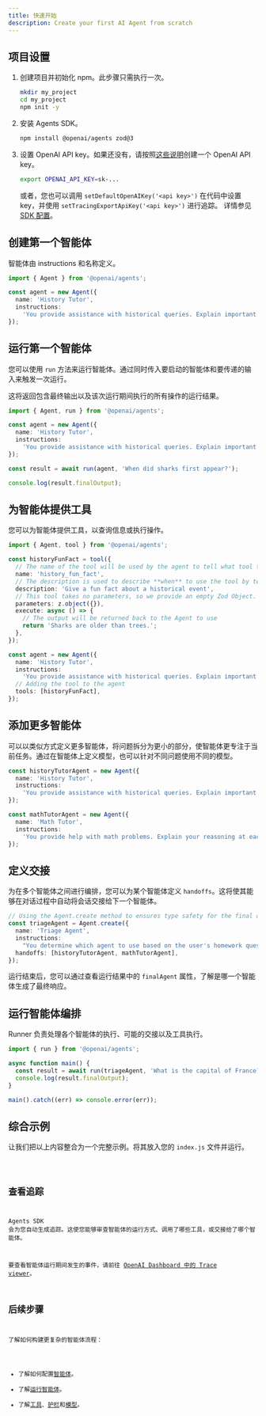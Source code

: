 ```yaml
---
title: 快速开始
description: Create your first AI Agent from scratch
---
```



## 项目设置

<Steps>

1. 创建项目并初始化 npm。此步骤只需执行一次。

   ```bash
   mkdir my_project
   cd my_project
   npm init -y
   ```

2. 安装 Agents SDK。

   ```bash
   npm install @openai/agents zod@3
   ```

3. 设置 OpenAI API key。如果还没有，请按照[这些说明](https://platform.openai.com/docs/quickstart#create-and-export-an-api-key)创建一个 OpenAI API key。

   ```bash
   export OPENAI_API_KEY=sk-...
   ```

   或者，您也可以调用 `setDefaultOpenAIKey('<api key>')` 在代码中设置 key，并使用 `setTracingExportApiKey('<api key>')` 进行追踪。
   详情参见[SDK 配置](/openai-agents-js/zh/guides/config)。

</Steps>

## 创建第一个智能体

智能体由 instructions 和名称定义。

```typescript
import { Agent } from '@openai/agents';

const agent = new Agent({
  name: 'History Tutor',
  instructions:
    'You provide assistance with historical queries. Explain important events and context clearly.',
});
```

## 运行第一个智能体

您可以使用 `run` 方法来运行智能体。通过同时传入要启动的智能体和要传递的输入来触发一次运行。

这将返回包含最终输出以及该次运行期间执行的所有操作的运行结果。

```typescript
import { Agent, run } from '@openai/agents';

const agent = new Agent({
  name: 'History Tutor',
  instructions:
    'You provide assistance with historical queries. Explain important events and context clearly.',
});

const result = await run(agent, 'When did sharks first appear?');

console.log(result.finalOutput);
```

## 为智能体提供工具

您可以为智能体提供工具，以查询信息或执行操作。

```typescript
import { Agent, tool } from '@openai/agents';

const historyFunFact = tool({
  // The name of the tool will be used by the agent to tell what tool to use.
  name: 'history_fun_fact',
  // The description is used to describe **when** to use the tool by telling it **what** it does.
  description: 'Give a fun fact about a historical event',
  // This tool takes no parameters, so we provide an empty Zod Object.
  parameters: z.object({}),
  execute: async () => {
    // The output will be returned back to the Agent to use
    return 'Sharks are older than trees.';
  },
});

const agent = new Agent({
  name: 'History Tutor',
  instructions:
    'You provide assistance with historical queries. Explain important events and context clearly.',
  // Adding the tool to the agent
  tools: [historyFunFact],
});
```

## 添加更多智能体

可以以类似方式定义更多智能体，将问题拆分为更小的部分，使智能体更专注于当前任务。通过在智能体上定义模型，也可以针对不同问题使用不同的模型。

```typescript
const historyTutorAgent = new Agent({
  name: 'History Tutor',
  instructions:
    'You provide assistance with historical queries. Explain important events and context clearly.',
});

const mathTutorAgent = new Agent({
  name: 'Math Tutor',
  instructions:
    'You provide help with math problems. Explain your reasoning at each step and include examples',
});
```

## 定义交接

为在多个智能体之间进行编排，您可以为某个智能体定义 `handoffs`。这将使其能够在对话过程中自动将会话交接给下一个智能体。

```typescript
// Using the Agent.create method to ensures type safety for the final output
const triageAgent = Agent.create({
  name: 'Triage Agent',
  instructions:
    "You determine which agent to use based on the user's homework question",
  handoffs: [historyTutorAgent, mathTutorAgent],
});
```

运行结束后，您可以通过查看运行结果中的 `finalAgent` 属性，了解是哪一个智能体生成了最终响应。

## 运行智能体编排

Runner 负责处理各个智能体的执行、可能的交接以及工具执行。

```typescript
import { run } from '@openai/agents';

async function main() {
  const result = await run(triageAgent, 'What is the capital of France?');
  console.log(result.finalOutput);
}

main().catch((err) => console.error(err));
```

## 综合示例

让我们把以上内容整合为一个完整示例。将其放入您的 `index.js` 文件并运行。

<Code lang="typescript" code={quickstartExample} title="快速上手" />

## 查看追踪

Agents SDK 会为您自动生成追踪。这使您能够审查智能体的运行方式、调用了哪些工具，或交接给了哪个智能体。

要查看智能体运行期间发生的事件，请前往
[OpenAI Dashboard 中的 Trace viewer](https://platform.openai.com/traces)。

## 后续步骤

了解如何构建更复杂的智能体流程：

- 了解如何配置[智能体](/openai-agents-js/zh/guides/agents)。
- 了解[运行智能体](/openai-agents-js/zh/guides/running-agents)。
- 了解[工具](/openai-agents-js/zh/guides/tools)、[护栏](/openai-agents-js/zh/guides/guardrails)和[模型](/openai-agents-js/zh/guides/models)。
